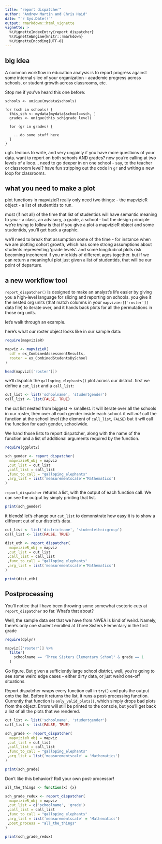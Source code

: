 ```yaml
---
title: "report dispatcher"
author: "Andrew Martin and Chris Haid"
date: "`r Sys.Date()`"
output: rmarkdown::html_vignette
vignette: >
  %\VignetteIndexEntry{report dispatcher}
  %\VignetteEngine{knitr::rmarkdown}
  %\VignetteEncoding{UTF-8}
---
```


## big idea
A common workflow in education analysis is to report progress against some internal slice of your organization - academic progress across schools, or student growth across classrooms, etc.

Stop me if you've heard this one before:

```
schools <- unique(mydata$schools)

for (sch in schools) {
  this_sch <- mydata[mydata$school==sch, ]
  grades <- unique(this_sch$grade_level)
  
  for (gr in grades) {
    
    ...do some stuff here
  }
}
```

ugh.  tedious to write, and very ungainly if you have more questions of your data.  want to report on both schools AND grades?  now you're calling at two levels of a loop... need to go deeper in on one school - say, to the teacher or classroom level?  have fun stripping out the code in `gr` and writing a new loop for classrooms. 

## what you need to make a plot

plot functions in mapvizieR really only need two things:
  - the mapvizieR object
  - a list of studentids to run.
  
most (if not all) of the time that list of studentids will have semantic meaning to _you_ - a class, an advisory, a grade, a school - but the design principle we're trying to follow is that if you give a plot a mapvizieR object and some studentids, you'll get back a graphic.

we'll need to break that assumption some of the time - for instance when we are plotting cohort growth, which has some strong assumptions about students representing 'grade levels'.  and some longitudinal plots risk becoming incoherent if you mix kids of different ages together.  but if we can return a meaningful plot just given a list of studentids, that will be our point of departure.

## a new workflow tool
`report_dispatcher()` is designed to make an analyst's life easier by giving you a high-level language for slicing and reporting on schools.  you give it the nested org units (that match columns in your `mapvizier[['roster']]` data file) to iterate over, and it hands back plots for all the permutations in those org units.

let's walk through an example.

here's what our roster object looks like in our sample data:
```r
require(mapvizieR)

mapviz <- mapvizieR(
  cdf = ex_CombinedAssessmentResults,
  roster = ex_CombinedStudentsBySchool
)

head(mapviz[['roster']])

```


we'll dispatch the `galloping_elephants()` plot across our district.  first we define a `cut_list` and a `call_list`:

```r

cut_list <- list('schoolname', 'studentgender')
call_list <- list(FALSE, TRUE)

```

the cut list nested from biggest -> smallest.  it will iterate over all the schools in our roster, then over all each gender inside each school.  it will *not* call the function at the school level (the element of `call_list`, `FALSE`) but it *will* call the function for each gender, schoolwide.

We hand those lists to report dispatcher, along with the name of the function and a list of additional arguments required by the function.

```r
require(ggplot2)

sch_gender <- report_dispatcher(
  mapvizieR_obj = mapviz
 ,cut_list = cut_list
 ,call_list = call_list
 ,func_to_call = "galloping_elephants"
 ,arg_list = list('measurementscale'='Mathematics')
)

```

`report_dispatcher` returns a list, with the output of each function call.  We can see the output by simply printing that list.

```r

print(sch_gender)

```

it blends!  let's change our `cut_list` to demonstrate how easy it is to show a different cut of our district's data.

```r

cut_list <- list('districtname', 'studentethnicgroup')
call_list <- list(FALSE, TRUE)

dist_eth <- report_dispatcher(
  mapvizieR_obj = mapviz
 ,cut_list = cut_list
 ,call_list = call_list
 ,func_to_call = "galloping_elephants"
 ,arg_list = list('measurementscale'='Mathematics')
)

print(dist_eth)

```

## Postprocessing

You'll notice that I have been throwing some somewhat esoteric cuts at `report_dispatcher` so far.  What's that about?

Well, the sample data set that we have from NWEA is kind of weird.  Namely, there's only one student enrolled at Three Sisters Elementary in the first grade 

```r
require(dplyr)

mapviz[['roster']] %>%
  filter(
    schoolname == 'Three Sisters Elementary School' & grade == 1
  )
```

Go figure.  But given a sufficiently large school district, well, you're going to see some weird edge cases - either dirty data, or just weird one-off situations.

Report dispatcher wraps every function call in `try()` and puts the output onto the list.  Before it returns the list, it runs a post-processing function.  Currently that function is `only_valid_plots()`, which simply drops bad plots from the object.  Errors will still be printed to the console, but you'll get back a list of all the plots that we rendered.

```r

cut_list <- list('schoolname', 'studentgender')
call_list <- list(FALSE, TRUE)

sch_grade <- report_dispatcher(
  mapvizieR_obj = mapviz
 ,cut_list = cut_list
 ,call_list = call_list
 ,func_to_call = "galloping_elephants"
 ,arg_list = list('measurementscale' = 'Mathematics')
)

print(sch_grade)

```

Don't like this behavior?  Roll your own post-processor!

```r

all_the_things <- function(x) {x}

sch_grade_redux <- report_dispatcher(
  mapvizieR_obj = mapviz
 ,cut_list = c('schoolname', 'grade')
 ,call_list = call_list
 ,func_to_call = "galloping_elephants"
 ,arg_list = list('measurementscale' = 'Mathematics')
 ,post_process = "all_the_things"
)

print(sch_grade_redux)

```